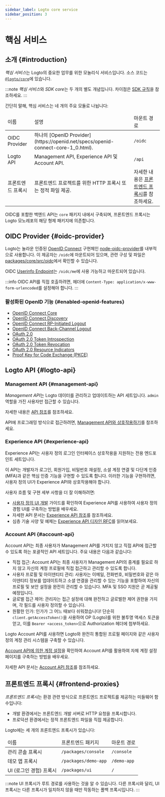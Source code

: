 ```yaml
---
sidebar_label: Logto core service
sidebar_position: 3
---
```


# 핵심 서비스

## 소개 \{#introduction}

*핵심 서비스*는 Logto의 중요한 업무를 위한 모놀리식 서비스입니다. 소스 코드는 [`@logto/core`](https://github.com/logto-io/logto/tree/master/packages/core)에 있습니다.

:::note
*핵심 서비스*와 *SDK core*는 두 개의 별도 개념입니다. 차이점은 [SDK 규칙](/developers/sdk-conventions)을 참조하세요.
:::

간단히 말해, 핵심 서비스는 네 개의 주요 모듈로 나뉩니다:

<table>
  <thead>
    <tr>
      <td>이름</td>
      <td>설명</td>
      <td>마운트 경로</td>
    </tr>
  </thead>
  <tbody>
    <tr>
      <td>OIDC Provider</td>
      <td>하나의 [OpenID Provider](https://openid.net/specs/openid-connect-core-1_0.html).</td>
      <td>
        <code>/oidc</code>
      </td>
    </tr>
    <tr>
      <td>Logto API</td>
      <td>Management API, Experience API 및 Account API.</td>
      <td>
        <code>/api</code>
      </td>
    </tr>
    <tr>
      <td>프론트엔드 프록시</td>
      <td>프론트엔드 프로젝트를 위한 HTTP 프록시 또는 정적 파일 제공.</td>
      <td>
        자세한 내용은 <a href="#frontend-proxies">프론트엔드 프록시</a>를 참조하세요.
      </td>
    </tr>
  </tbody>
</table>

OIDC를 포함한 백엔드 API는 `core` 패키지 내에서 구축되며, 프론트엔드 프록시는 Logto 모노레포의 해당 형제 패키지에 의존합니다.

## OIDC Provider \{#oidc-provider}

Logto는 놀라운 인증된 [OpenID Connect](https://openid.net/connect/) 구현체인 [node-oidc-provider](https://github.com/panva/node-oidc-provider)를 내부적으로 사용합니다. 이 제공자는 `/oidc`에 마운트되어 있으며, 관련 구성 및 파일은 [packages/core/src/oidc](https://github.com/logto-io/logto/tree/master/packages/core/src/oidc)에서 확인할 수 있습니다.

OIDC [Userinfo Endpoint](https://openid.net/specs/openid-connect-core-1_0.html#UserInfo)는 `/oidc/me`에 사용 가능하고 마운트되어 있습니다.

:::info
OIDC API를 직접 호출하려면, 헤더에 `Content-Type: application/x-www-form-urlencoded`를 설정해야 합니다.
:::

### 활성화된 OpenID 기능 \{#enabled-openid-features}

- [OpenID Connect Core](https://openid.net/specs/openid-connect-core-1_0.html)
- [OpenID Connect Discovery](https://openid.net/specs/openid-connect-discovery-1_0.html)
- [OpenID Connect RP-Initiated Logout](https://openid.net/specs/openid-connect-rpinitiated-1_0.html)
- [OpenID Connect Back-Channel Logout](https://openid.net/specs/openid-connect-backchannel-1_0-final.html)
- [OAuth 2.0](https://www.rfc-editor.org/rfc/rfc6749.html)
- [OAuth 2.0 Token Introspection](https://www.rfc-editor.org/rfc/rfc7662.html)
- [OAuth 2.0 Token Revocation](https://www.rfc-editor.org/rfc/rfc7009.html)
- [OAuth 2.0 Resource Indicators](https://www.rfc-editor.org/rfc/rfc8707.html)
- [Proof Key for Code Exchange (PKCE)](https://www.rfc-editor.org/rfc/rfc7636.html)

## Logto API \{#logto-api}

### Management API \{#management-api}

*Management API*는 Logto 데이터를 관리하고 업데이트하는 API 세트입니다. `admin` 역할을 가진 사용자만 접근할 수 있습니다.

자세한 내용은 [API 참조](https://openapi.logto.io)를 참조하세요.

API에 프로그래밍 방식으로 접근하려면, [Management API와 상호작용하기](/integrate-logto/interact-with-management-api)를 참조하세요.

### Experience API \{#experience-api}

Experience API는 사용자 정의 로그인 인터페이스 상호작용을 지원하는 전용 엔드포인트 세트입니다.

이 API는 개발자가 로그인, 회원가입, 비밀번호 재설정, 소셜 계정 연결 및 다단계 인증 (MFA)과 같은 핵심 인증 기능을 구현할 수 있도록 합니다. 이러한 기능을 구현하려면, 사용자 정의 UI가 Experience API와 상호작용해야 합니다.

사용자 흐름 및 구현 세부 사항을 더 잘 이해하려면:

- [사용자 정의 UI 개발](/customization/bring-your-ui/#develop-your-custom-ui) 가이드를 확인하여 Experience API를 사용하여 사용자 정의 경험 UI를 구축하는 방법을 배우세요.
- 자세한 API 문서는 [Experience API 참조](https://openapi.logto.io/group/endpoint-experience)를 참조하세요.
- 심층 기술 사양 및 예제는 [Experience API 디자인 RFC](https://github.com/logto-io/rfcs/blob/master/draft/0004-experience-api.md)를 읽어보세요.

### Account API \{#account-api}

Account API는 최종 사용자가 Management API를 거치지 않고 직접 API에 접근할 수 있도록 하는 포괄적인 API 세트입니다. 주요 내용은 다음과 같습니다:

- 직접 접근: Account API는 최종 사용자가 Management API의 중계를 필요로 하지 않고 자신의 계정 프로필에 직접 접근하고 관리할 수 있도록 합니다.
- 사용자 프로필 및 아이덴티티 관리: 사용자는 이메일, 전화번호, 비밀번호와 같은 아이덴티티 정보를 업데이트하고 소셜 연결을 관리할 수 있는 기능을 포함하여 자신의 프로필 및 보안 설정을 완전히 관리할 수 있습니다. MFA 및 SSO 지원은 곧 제공될 예정입니다.
- 글로벌 접근 제어: 관리자는 접근 설정에 대해 완전하고 글로벌한 제어 권한을 가지며, 각 필드를 사용자 정의할 수 있습니다.
- 원활한 인가: 인가가 그 어느 때보다 쉬워졌습니다! 단순히 `client.getAccessToken()`을 사용하여 OP (Logto)를 위한 불투명 액세스 토큰을 얻고, 이를 `Bearer <access_token>`으로 Authorization 헤더에 첨부하세요.

Logto Account API를 사용하면 Logto와 완전히 통합된 프로필 페이지와 같은 사용자 정의 계정 관리 시스템을 구축할 수 있습니다.

[Account API에 의한 계정 설정](/end-user-flows/account-settings/by-account-api)을 확인하여 Account API를 활용하여 자체 계정 설정 페이지를 구축하는 방법을 배우세요.

자세한 API 문서는 [Account API 참조](https://openapi.logto.io/group/endpoint-my-account)를 참조하세요.

## 프론트엔드 프록시 \{#frontend-proxies}

*프론트엔드 프록시*는 환경 관련 방식으로 프론트엔드 프로젝트를 제공하는 미들웨어 함수입니다:

- 개발 환경에서는 프론트엔드 개발 서버로 HTTP 요청을 프록시합니다.
- 프로덕션 환경에서는 정적 프론트엔드 파일을 직접 제공합니다.

Logto에는 세 개의 프론트엔드 프록시가 있습니다:

<table>
  <thead>
    <tr>
      <td>이름</td>
      <td>프론트엔드 패키지</td>
      <td>마운트 경로</td>
    </tr>
  </thead>
  <tbody>
    <tr>
      <td>관리 콘솔 프록시</td>
      <td>
        <code>/packages/console</code>
      </td>
      <td>
        <code>/console</code>
      </td>
    </tr>
    <tr>
      <td>데모 앱 프록시</td>
      <td>
        <code>/packages/demo-app</code>
      </td>
      <td>
        <code>/demo-app</code>
      </td>
    </tr>
    <tr>
      <td>UI (로그인 경험) 프록시</td>
      <td>
        <code>/packages/ui</code>
      </td>
      <td>
        <code>/</code>
      </td>
    </tr>
  </tbody>
</table>

:::note
UI 프록시가 루트 경로를 사용하는 것을 알 수 있습니다. 다른 프록시와 달리, UI 프록시는 다른 프록시가 일치하지 않을 때만 작동하는 폴백 프록시입니다.
:::
